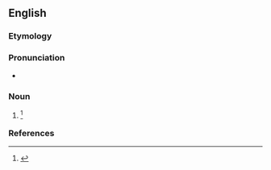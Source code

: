 ==English==

===Etymology===
{{suffix|en|abstinence|y}}

===Pronunciation===
* {{a|US}} {{IPA|en|/æb.stə.nn̩.si/}}

===Noun===
{{en-noun|~|new=1}}

# {{lb|en|rare}} {{alternative form of|en|abstinence}} {{defdate|First attested in the late 16<sup>th</sup> century.}}<ref name=SOED>{{R:SOED5|page=10}}</ref>

===References===
<references/>